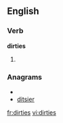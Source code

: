 ==English==

===Verb===
'''dirties'''

#{{third-person singular of|[[dirty]]}}

===Anagrams===
* {{alphagram|deiirst}}
* [[ditsier#English|ditsier]]

[[fr:dirties]]
[[vi:dirties]]